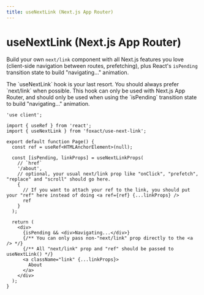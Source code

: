 ```yaml
---
title: useNextLink (Next.js App Router)
---
```


# useNextLink (Next.js App Router)


<ExportMetaInfo />

Build your own `next/link` component with all Next.js features you love (client-side navigation between routes, prefetching), plus React's `isPending` transition state to build "navigating..." animation.


<Callout type="warning" emoji="⚠️">
The `useNextLink` hook is your last resort. You should always prefer `next/link` when possible. This hook can only be used with Next.js App Router, and should only be used when using the `isPending` transition state to build "navigating..." animation.
</Callout>

```tsx
'use client';

import { useRef } from 'react';
import { useNextLink } from 'foxact/use-next-link';

export default function Page() {
  const ref = useRef<HTMLAnchorElement>(null);

  const [isPending, linkProps] = useNextLinkProps(
    // `href`
    '/about',
    // optional, your usual next/link prop like "onClick", "prefetch", "replace" and "scroll" should go here.
    {
      // If you want to attach your ref to the link, you should put your "ref" here instead of doing <a ref={ref} {...linkProps} />
      ref
    }
  );

  return (
    <div>
      {isPending && <div>Navigating...</div>}
      {/** You can only pass non-"next/link" prop directly to the <a /> */}
      {/** All "next/link" prop and "ref" should be passed to useNextLink() */}
      <a className="link" {...linkProps}>
        About
      </a>
    </div>
  );
}
```
